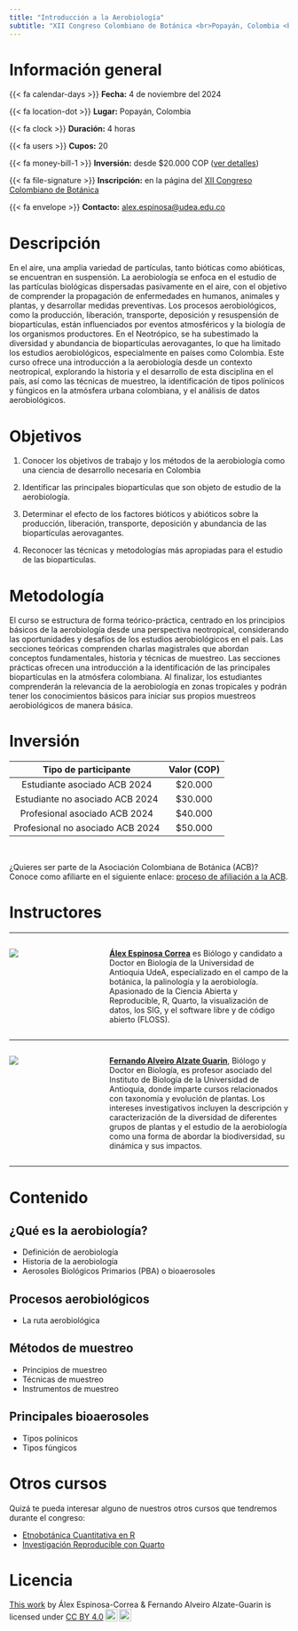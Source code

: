 ```yaml
---
title: "Introducción a la Aerobiología"
subtitle: "XII Congreso Colombiano de Botánica <br>Popayán, Colombia <br>Noviembre 4 al 8 del 2024"
---
```


# Información general

{{< fa calendar-days >}} **Fecha:** 4 de noviembre del 2024

{{< fa location-dot >}} **Lugar:** Popayán, Colombia

{{< fa clock >}} **Duración:** 4 horas

{{< fa users >}} **Cupos:** 20

{{< fa money-bill-1 >}} **Inversión:** desde $20.000 COP ([ver detalles](#sec-inversion))

{{< fa file-signature >}} **Inscripción:** en la página del [XII Congreso Colombiano de Botánica](https://congresobotanica.org/actividades/)

{{< fa envelope >}} **Contacto:** [alex.espinosa@udea.edu.co](mailto:alex.espinosa@udea.edu.co)

# Descripción

En el aire, una amplia variedad de partículas, tanto bióticas como abióticas, se encuentran en suspensión. La aerobiología se enfoca en el estudio de las partículas biológicas dispersadas pasivamente en el aire, con el objetivo de comprender la propagación de enfermedades en humanos, animales y plantas, y desarrollar medidas preventivas. Los procesos aerobiológicos, como la producción, liberación, transporte, deposición y resuspensión de biopartículas, están influenciados por eventos atmosféricos y la biología de los organismos productores. En el Neotrópico, se ha subestimado la diversidad y abundancia de biopartículas aerovagantes, lo que ha limitado los estudios aerobiológicos, especialmente en países como Colombia. Este curso ofrece una introducción a la aerobiología desde un contexto neotropical, explorando la historia y el desarrollo de esta disciplina en el país, así como las técnicas de muestreo, la identificación de tipos polínicos y fúngicos en la atmósfera urbana colombiana, y el análisis de datos aerobiológicos.

# Objetivos

1.  Conocer los objetivos de trabajo y los métodos de la aerobiología como una ciencia de desarrollo necesaria en Colombia 

2.  Identificar las principales biopartículas que son objeto de estudio de la aerobiología.

3.  Determinar el efecto de los factores bióticos y abióticos sobre la producción, liberación, transporte, deposición y abundancia de las biopartículas aerovagantes.

4.  Reconocer las técnicas y metodologías más apropiadas para el estudio de las biopartículas.

# Metodología

El curso se estructura de forma teórico-práctica, centrado en los principios básicos de la aerobiología desde una perspectiva neotropical, considerando las oportunidades y desafíos de los estudios aerobiológicos en el país. Las secciones teóricas comprenden charlas magistrales que abordan conceptos fundamentales, historia y técnicas de muestreo. Las secciones prácticas ofrecen una introducción a la identificación de las principales biopartículas en la atmósfera colombiana. Al finalizar, los estudiantes comprenderán la relevancia de la aerobiología en zonas tropicales y podrán tener los conocimientos básicos para iniciar sus propios muestreos aerobiológicos de manera básica.

# Inversión {#sec-inversion}

|     **Tipo de participante**     | **Valor (COP)** |
|:--------------------------------:|:---------------:|
| Estudiante asociado ACB 2024     |    \$20.000     |
| Estudiante no asociado ACB 2024  |    \$30.000     |
| Profesional asociado ACB 2024    |    \$40.000     |
| Profesional no asociado ACB 2024 |    \$50.000     |

\

¿Quieres ser parte de la Asociación Colombiana de Botánica (ACB)?\
Conoce como afiliarte en el siguiente enlace: [proceso de afiliación a la ACB](https://congresobotanica.org/afiliacion-acb/).

# Instructores

***

:::: {.columns}
::: {.column width="25%"}
![](images/alex.jpeg)
:::

::: {.column width="5%"}
:::

::: {.column width="70%"}
[**Álex Espinosa Correa**](http://alexespinosaco.github.io) es Biólogo y candidato a Doctor en Biología de la Universidad de Antioquia UdeA, especializado en el campo de la botánica, la palinología y la aerobiología. Apasionado de la Ciencia Abierta y Reproducible, R, Quarto, la visualización de datos, los SIG, y el software libre y de código abierto (FLOSS).
:::
::::

***

:::: {.columns}
::: {.column width="25%"}
![](images/fernando.jpg)
:::

::: {.column width="5%"}
:::

::: {.column width="70%"}
[**Fernando Alveiro Alzate Guarin**](https://geobota.github.io/people/alzate-guarin_fernando-alveiro/), Biólogo y Doctor en Biología, es profesor asociado del Instituto de Biología de la Universidad de Antioquia, donde imparte cursos relacionados con taxonomía y evolución de plantas. Los intereses investigativos incluyen la descripción y caracterización de la diversidad de diferentes grupos de plantas y el estudio de la aerobiología como una forma de abordar la biodiversidad, su dinámica y sus impactos.
:::
::::

***

# Contenido

## ¿Qué es la aerobiología?

-   Definición de aerobiología
-   Historia de la aerobiología
-   Aerosoles Biológicos Primarios (PBA) o bioaerosoles

## Procesos aerobiológicos

-   La ruta aerobiológica

## Métodos de muestreo

-   Principios de muestreo
-   Técnicas de muestreo
-   Instrumentos de muestreo

## Principales bioaerosoles

-   Tipos polínicos
-   Tipos fúngicos

# Otros cursos

Quizá te pueda interesar alguno de nuestros otros cursos que tendremos durante el congreso:

-   [Etnobotánica Cuantitativa en R](https://geobota.github.io/xii-ccb-etnobotanica/)
-   [Investigación Reproducible con Quarto](https://geobota.github.io/xii-ccb-quarto/)

# Licencia

<p xmlns:cc="http://creativecommons.org/ns#" ><a rel="cc:attributionURL" href="https://geobota.github.io/xii-ccb-etnobotanica/">This work</a> by <span property="cc:attributionName">Álex Espinosa-Correa & Fernando Alveiro Alzate-Guarin</span> is licensed under <a href="https://creativecommons.org/licenses/by/4.0/?ref=chooser-v1" target="_blank" rel="license noopener noreferrer" style="display:inline-block;">CC BY 4.0<img style="height:22px!important;margin-left:3px;vertical-align:text-bottom;" src="https://mirrors.creativecommons.org/presskit/icons/cc.svg?ref=chooser-v1" alt=""><img style="height:22px!important;margin-left:3px;vertical-align:text-bottom;" src="https://mirrors.creativecommons.org/presskit/icons/by.svg?ref=chooser-v1" alt=""></a></p>
